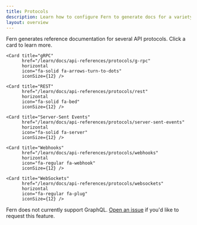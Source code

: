 ```yaml
---
title: Protocols
description: Learn how to configure Fern to generate docs for a variety of API protocols.
layout: overview
---
```


Fern generates reference documentation for several API protocols. Click a card to learn more.

<CardGroup cols={2}>

    <Card title="gRPC"
          href="/learn/docs/api-references/protocols/g-rpc"
          horizontal
          icon="fa-solid fa-arrows-turn-to-dots"
          iconSize={12} />

    <Card title="REST"
          href="/learn/docs/api-references/protocols/rest"
          horizontal
          icon="fa-solid fa-bed"
          iconSize={12} />

    <Card title="Server-Sent Events"
          href="/learn/docs/api-references/protocols/server-sent-events"
          horizontal
          icon="fa-solid fa-server"
          iconSize={12} />

    <Card title="Webhooks"
          href="/learn/docs/api-references/protocols/webhooks"
          horizontal
          icon="fa-regular fa-webhook"
          iconSize={12} />

    <Card title="WebSockets"
          href="/learn/docs/api-references/protocols/websockets"
          horizontal
          icon="fa-regular fa-plug"
          iconSize={12} />

</CardGroup>

<Info>Fern does not currently support GraphQL. [Open an issue](https://github.com/fern-api/fern/issues) if you'd like to request this feature.</Info>
